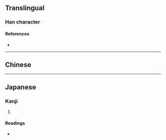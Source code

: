 {{character info/new}}
==Translingual==

===Han character===
{{Han char|rn=44|rad=尸|as=07|sn=10|four=77241|canj=SYTJ|ids=⿸尸辛}}

====References====
* {{Han ref|kx=0302.120|dkj=07716|dj=0599.240|hdz=20976.050|uh=5C56|ud=23638|bh=D16A|bd=53610}}

----

==Chinese==
{{zh-see|犀|v}}

----

==Japanese==

===Kanji===
{{ja-kanji|grade=|rs=尸07}}

# {{defn|lang=ja|sort=尸07}}

====Readings====
* {{ja-readings|on=[[せい]] (sei), [[さい]] (sai)|kun=[[やすむ]] (yasumu), [[かたい]] (katai)}}